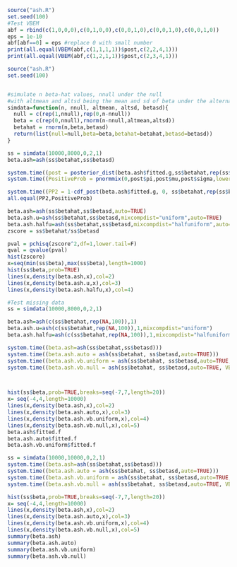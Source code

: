 ```r
source("ash.R")
set.seed(100)
#Test VBEM
abf = rbind(c(1,0,0,0),c(0,1,0,0),c(0,0,1,0),c(0,0,1,0),c(0,0,1,0))
eps = 1e-10
abf[abf==0] = eps #replace 0 with small number
print(all.equal(VBEM(abf,c(1,1,1,1))$post,c(2,2,4,1)))
print(all.equal(VBEM(abf,c(1,2,1,1))$post,c(2,3,4,1)))


```




```r

source("ash.R")
set.seed(100)


#simulate n beta-hat values, nnull under the null
#with altmean and altsd being the mean and sd of beta under the alternative
simdata=function(n, nnull, altmean, altsd, betasd){
  null = c(rep(1,nnull),rep(0,n-nnull))
  beta = c(rep(0,nnull),rnorm(n-nnull,altmean,altsd))
  betahat = rnorm(n,beta,betasd)
  return(list(null=null,beta=beta,betahat=betahat,betasd=betasd))
}

```

```r
ss = simdata(10000,8000,0,2,1)
beta.ash=ash(ss$betahat,ss$betasd)

system.time((post = posterior_dist(beta.ash$fitted.g,ss$betahat,rep(ss$betasd,length(ss$betahat)))))
system.time((PositiveProb = pnormmix(0,post$pi,post$mu,post$sigma,lower.tail=FALSE)))

system.time((PP2 = 1-cdf_post(beta.ash$fitted.g, 0, ss$betahat,rep(ss$betasd,length(ss$betahat)))))    
all.equal(PP2,PositiveProb)
```


```r
beta.ash=ash(ss$betahat,ss$betasd,auto=TRUE)
beta.ash.u=ash(ss$betahat,ss$betasd,mixcompdist="uniform",auto=TRUE)
beta.ash.halfu=ash(ss$betahat,ss$betasd,mixcompdist="halfuniform",auto=TRUE)
zscore = ss$betahat/ss$betasd

pval = pchisq(zscore^2,df=1,lower.tail=F)
qval = qvalue(pval)
hist(zscore)
x=seq(min(ss$beta),max(ss$beta),length=1000)
hist(ss$beta,prob=TRUE)
lines(x,density(beta.ash,x),col=2)
lines(x,density(beta.ash.u,x),col=3)
lines(x,density(beta.ash.halfu,x),col=4)
```

```r
#Test missing data
ss = simdata(10000,8000,0,2,1)

beta.ash=ash(c(ss$betahat,rep(NA,100)),1)
beta.ash.u=ash(c(ss$betahat,rep(NA,100)),1,mixcompdist="uniform")
beta.ash.halfu=ash(c(ss$betahat,rep(NA,100)),1,mixcompdist="halfuniform")

```

```r
system.time((beta.ash=ash(ss$betahat,ss$betasd)))
system.time((beta.ash.auto = ash(ss$betahat, ss$betasd,auto=TRUE)))
system.time((beta.ash.vb.uniform = ash(ss$betahat, ss$betasd,auto=TRUE, VB=TRUE, prior="uniform")))
system.time((beta.ash.vb.null = ash(ss$betahat, ss$betasd,auto=TRUE, VB=TRUE, prior=NULL)))



hist(ss$beta,prob=TRUE,breaks=seq(-7,7,length=20))
x= seq(-4,4,length=10000)
lines(x,density(beta.ash,x),col=2)
lines(x,density(beta.ash.auto,x),col=3)
lines(x,density(beta.ash.vb.uniform,x),col=4)
lines(x,density(beta.ash.vb.null,x),col=5)
beta.ash$fitted.f
beta.ash.auto$fitted.f
beta.ash.vb.uniform$fitted.f

ss = simdata(10000,10000,0,2,1)
system.time((beta.ash=ash(ss$betahat,ss$betasd)))
system.time((beta.ash.auto = ash(ss$betahat, ss$betasd,auto=TRUE)))
system.time((beta.ash.vb.uniform = ash(ss$betahat, ss$betasd,auto=TRUE, VB=TRUE, prior="uniform")))
system.time((beta.ash.vb.null = ash(ss$betahat, ss$betasd,auto=TRUE, VB=TRUE, prior=NULL)))

hist(ss$beta,prob=TRUE,breaks=seq(-7,7,length=20))
x= seq(-4,4,length=10000)
lines(x,density(beta.ash,x),col=2)
lines(x,density(beta.ash.auto,x),col=3)
lines(x,density(beta.ash.vb.uniform,x),col=4)
lines(x,density(beta.ash.vb.null,x),col=5)
summary(beta.ash)
summary(beta.ash.auto)
summary(beta.ash.vb.uniform)
summary(beta.ash.vb.null)
```